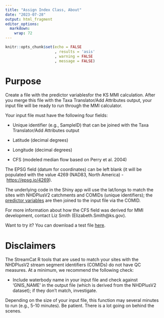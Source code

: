 ```yaml
---
title: "Assign Index Class, About"
date: "2023-07-28"
output: html_fragment
editor_options: 
  markdown: 
    wrap: 72
---
```


```r
knitr::opts_chunk$set(echo = FALSE
                      , results = 'asis'
                      , warning = FALSE
                      , message = FALSE)
```

# Purpose

Create a file with the predictor variablesfor the KS MMI calculation.
After you merge this file with the Taxa Translator/Add Attributes
output, your input file will be ready to run through the MMI calculator.

Your input file must have the following four fields:

-   Unique identifier (e.g., SampleID) that can be joined with the Taxa
    Translator/Add Attributes output

-   Latitude (decimal degrees)

-   Longitude (decimal degrees)

-   CFS (modeled median flow based on Perry et al. 2004)

The EPSG field (datum for coordinates) can be left blank (it will be
populated with the value 4269 (NAD83, North America)
- <https://epsg.io/4269>).

The underlying code in the Shiny app will use the lat/longs to match the
sites with NHDPlusV2 catchments and COMIDs (unique identifiers); the
<a href="https://raw.githubusercontent.com/Blocktt/KDHEtools/main/inst/shiny-examples/KDHEtools/data/KS_StreamCat_PredictorTable_20231023.xlsx" target="_blank">predictor
variables</a> are then joined to the input file via the COMID.

For more information about how the CFS field was derived for MMI
development, contact Liz Smith (Elizabeth.Smith@ks.gov).

Want to try it? You can download a test file
<a href="https://raw.githubusercontent.com/Blocktt/ShinyAppDocuments/main/KDHEtools/Example_Files/Test1_FileBuilder_Predictor.csv" target="_blank">here</a>.

# Disclaimers

The StreamCat R tools that are used to match your sites with the
NHDPlusV2 stream segment identifiers (COMIDs) do not have QC measures.
At a minimum, we recommend the following check:

-   Include waterbody name in your input file and check against
    'GNIS_NAME' in the output file (which is derived from the NHDPlusV2
    dataset); if they don't match, investigate.

Depending on the size of your input file, this function may several
minutes to run (e.g., 5-10 minutes). Be patient. There is a lot going on
behind the scenes.
